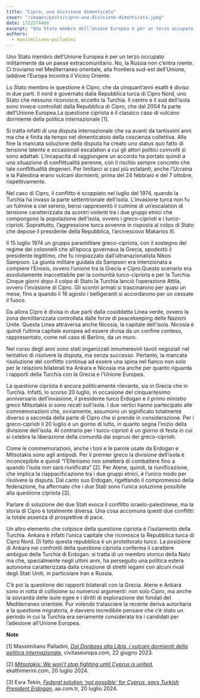 ```yaml
---
title: "Cipro, una divisione dimenticata"
cover: "/images/posts/cipro-una-divisione-dimenticata.jpeg"
date: 1722274466
excerpt: "Uno Stato membro dell’Unione Europea è per un terzo occupato militarmente da un paese extracomunitario. No, la Russia non c’entra niente. "
authors:
  - massimiliano-palladini
---
```


﻿Uno Stato membro dell’Unione Europea è per un terzo occupato militarmente da un paese extracomunitario. No, la Russia non c’entra niente. Ci troviamo nel Mediterraneo orientale, alla frontiera sud-est dell’Unione, laddove l’Europa incontra il Vicino Oriente.

Lo Stato membro in questione è Cipro, che da cinquant’anni esatti è diviso in due parti. Il nord è governato dalla Repubblica turca di Cipro Nord, uno Stato che nessuno riconosce, eccetto la Turchia. Il centro e il sud dell’isola sono invece controllati dalla Repubblica di Cipro, che dal 2004 fa parte dell’Unione Europea.La questione cipriota è il classico caso di vulcano dormiente della politica internazionale \[1\]. 

Si tratta infatti di una disputa internazionale che va avanti da tantissimi anni ma che è finita da tempo nel dimenticatoio della coscienza collettiva. Alla fine la mancata soluzione della disputa ha creato uno status quo fatto di tensione latente e occasionali escalation a cui gli attori politici coinvolti si sono adattati. L’incapacità di raggiungere un accordo ha portato quindi a una situazione di conflittualità perenne, con il rischio sempre concreto che tale conflittualità degeneri. Per limitarci ai casi più eclatanti, anche l’Ucraina e la Palestina erano vulcani dormienti, prima del 24 febbraio e del 7 ottobre, rispettivamente.

Nel caso di Cipro, il conflitto è scoppiato nel luglio del 1974, quando la Turchia ha invaso la parte settentrionale dell’isola. L’invasione turca non fu un fulmine a ciel sereno, bensì rappresentò il culmine di un’escalation di tensione caratterizzata da scontri violenti tra i due gruppi etnici che compongono la popolazione dell’isola, ovvero i greco-ciprioti e i turco-ciprioti. Soprattutto, l’aggressione turca avvenne in risposta al colpo di Stato che depose il presidente della Repubblica, l’arcivescovo Makarios III.

Il 15 luglio 1974 un gruppo paramilitare greco-cipriota, con il sostegno del regime dei colonnelli che all’epoca governava la Grecia, spodestò il presidente legittimo, che fu rimpiazzato dall’ultranazionalista Nikos Sampson. La giunta militare guidata da Sampson era intenzionata a compiere l’Enosis, ovvero l’unione tra la Grecia e Cipro.Questo scenario era assolutamente inaccettabile per la comunità turco-cipriota e per la Turchia. Cinque giorni dopo il colpo di Stato la Turchia lanciò l’operazione Attila, ovvero l’invasione di Cipro. Gli scontri armati si trascinarono per quasi un mese, fino a quando il 16 agosto i belligeranti si accordarono per un cessate il fuoco.

Da allora Cipro è divisa in due parti dalla cosiddetta Linea verde, ovvero la zona demilitarizzata controllata dalle forze di peacekeeping delle Nazioni Unite. Questa Linea attraversa anche Nicosia, la capitale dell’isola. Nicosia è quindi l’ultima capitale europea ad essere divisa da un confine conteso, rappresentato, come nel caso di Berlino, da un muro.

Nel corso degli anni sono stati organizzati innumerevoli tavoli negoziali nel tentativo di risolvere la disputa, ma senza successo. Pertanto, la mancata risoluzione del conflitto continua ad essere una spina nel fianco non solo per le relazioni bilaterali tra Ankara e Nicosia ma anche per quanto riguarda i rapporti della Turchia con la Grecia e l’Unione Europea.

La questione cipriota è ancora politicamente rilevante, sia in Grecia che in Turchia. Infatti, lo scorso 20 luglio, in occasione del cinquantesimo anniversario dell’invasione, il presidente turco Erdogan e il primo ministro greco Mitsotakis si sono recati sull’isola. I due vertici hanno partecipato alle commemorazioni che, ovviamente, assumono un significato totalmente diverso a seconda della parte di Cipro che si prende in considerazione. Per i greco-ciprioti il 20 luglio è un giorno di lutto, in quanto segna l’inizio della divisione dell’isola. Al contrario per i turco-ciprioti è un giorno di festa in cui si celebra la liberazione della comunità dai soprusi dei greco-ciprioti.

Come le commemorazioni, anche i toni e le parole usate da Erdogan e Mitsotakis sono agli antipodi. Per il premier greco la divisione dell’isola è inconcepibile e quindi “l’Ellenismo non smetterà di combattere fino a quando l’isola non sarà riunificata” \[2\]. Per Atene, quindi, la riunificazione, che implica la riappacificazione tra i due gruppi etnici, è l’unico modo per risolvere la disputa. Dal canto suo Erdogan, rigettando il compromesso della federazione, ha affermato che i due Stati sono l’unica soluzione possibile alla questione cipriota \[3\].

Parlare di soluzione dei due Stati evoca il conflitto israelo-palestinese, ma la storia di Cipro è totalmente diversa. Una cosa accomuna questi due conflitti: la totale assenza di prospettive di pace.

Un altro elemento che colpisce della questione cipriota è l’isolamento della Turchia. Ankara è infatti l’unica capitale che riconosce la Repubblica turca di Cipro Nord. Di fatto questa repubblica è un protettorato turco. La posizione di Ankara nei confronti della questione cipriota conferma il carattere ambiguo della Turchia di Erdogan: si tratta di un membro storico della Nato ma che, specialmente negli ultimi anni, ha perseguito una politica estera autonoma caratterizzata dalla creazione di stretti legami con alcuni rivali degli Stati Uniti, in particolare Iran e Russia.

C’è poi la questione dei rapporti bilaterali con la Grecia. Atene e Ankara sono in rotta di collisione su numerosi argomenti: non solo Cipro, ma anche la sovranità delle isole egee e i diritti di esplorazione dei fondali del Mediterraneo orientale. Pur volendo tralasciare la recente deriva autoritaria e la questione migratoria, è davvero incredibile pensare che c’è stato un periodo in cui la Turchia era seriamente considerata tra i candidati per l’adesione all’Unione Europea.


**Note**

\[1\] Massimiliano Palladini, [_Dal Donbass alla Libia, i vulcani dormienti della politica internazionale_](https://civitaseuropa.com/blog/dal-donbass-alla-libia-i-vulcani-dormienti-della-politica-internazionale), civitaseuropa.com, 22 giugno 2023.

\[2\] [_Mitsotakis: We won’t stop fighting until Cyprus is united_](https://www.ekathimerini.com/news/1244503/mitsotakis-we-wont-stop-fighting-until-cyprus-is-united/), ekathimerini.com, 20 luglio 2024.

\[3\] Esra Tekin, [_Federal solution 'not possible' for Cyprus, says Turkish President Erdogan_](https://www.aa.com.tr/en/europe/federal-solution-not-possible-for-cyprus-says-turkish-president-erdogan/3280672), aa.com.tr, 20 luglio 2024.


